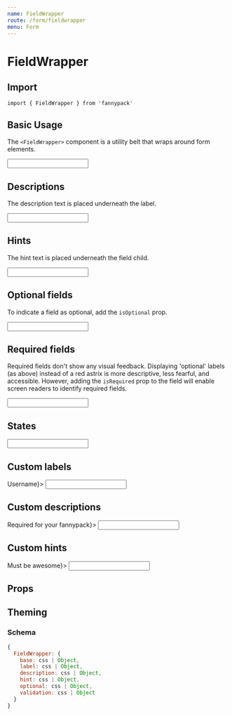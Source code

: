 ```yaml
---
name: FieldWrapper
route: /form/fieldwrapper
menu: Form
---
```



# FieldWrapper

## Import

`import { FieldWrapper } from 'fannypack'`

## Basic Usage

The `<FieldWrapper>` component is a utility belt that wraps around form elements.

<Playground>
  <FieldWrapper a11yId="username" label="Username">
    <Input />
  </FieldWrapper>
</Playground>

## Descriptions

The description text is placed underneath the label.

<Playground>
  <FieldWrapper a11yId="username" label="Username" description="Required for your fannypack">
    <Input />
  </FieldWrapper>
</Playground>

## Hints

The hint text is placed underneath the field child.

<Playground>
  <FieldWrapper a11yId="username" label="Username" hint="Must be awesome">
    <Input />
  </FieldWrapper>
</Playground>

## Optional fields

To indicate a field as optional, add the `isOptional` prop.

<Playground>
  <FieldWrapper a11yId="username" label="Username" isOptional>
    <Input />
  </FieldWrapper>
</Playground>

## Required fields

Required fields don't show any visual feedback. Displaying 'optional' labels (as above) instead of a red astrix is more descriptive, less fearful, and accessible. However, adding the `isRequired` prop to the field will enable screen readers to identify required fields.

<Playground>
  <FieldWrapper a11yId="username" label="Username" isRequired>
    <Input />
  </FieldWrapper>
</Playground>

## States

<Playground>
  <FieldWrapper a11yId="username" label="Username" validationText="This is an invalid name" state="danger">
    <Input defaultValue="Jake" />
  </FieldWrapper>
  <FieldWrapper a11yId="fannypacks" validationText="Please check the box!" state="primary" marginTop="major-3">
    <Checkbox label="Fannypacks are great" />
  </FieldWrapper>
  <FieldWrapper a11yId="accept" label="Do you accept?" validationText="Nice one!" state="success" marginTop="major-3">
    <RadioGroup defaultValue={true} name="accept" options={[{ label: 'Yes', value: true }, { label: 'No', value: false }]} />
  </FieldWrapper>
</Playground>

## Custom labels

<Playground>
  <FieldWrapper a11yId="username" label={<Text color="primary">Username</Text>}>
    <Input />
  </FieldWrapper>
</Playground>

## Custom descriptions

<Playground>
  <FieldWrapper a11yId="username" label="Username" description={<Text color="primary">Required for your fannypack</Text>}>
    <Input />
  </FieldWrapper>
</Playground>

## Custom hints

<Playground>
  <FieldWrapper a11yId="username" label="Username" hint={<Text color="primary">Must be awesome</Text>}>
    <Input />
  </FieldWrapper>
</Playground>

## Props

<PropsTable component={FieldWrapper} />

## Theming

### Schema

```jsx
{
  FieldWrapper: {
    base: css | Object,
    label: css | Object,
    description: css | Object,
    hint: css | Object,
    optional: css | Object,
    validation: css | Object
  }
}
```
